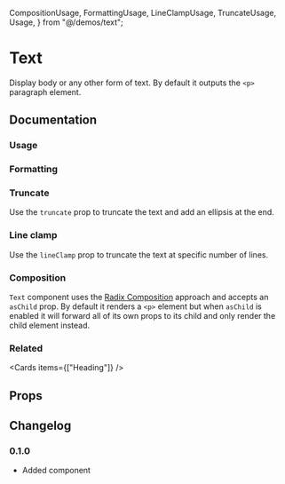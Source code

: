   CompositionUsage,
  FormattingUsage,
  LineClampUsage,
  TruncateUsage,
  Usage,
} from "@/demos/text";

# Text

Display body or any other form of text. By default it outputs the `<p>` paragraph element.

## Documentation

### Usage

<Demo component={Usage} />

### Formatting

<Demo component={FormattingUsage} />

### Truncate

Use the `truncate` prop to truncate the text and add an ellipsis at the end.

<Demo component={TruncateUsage} />

### Line clamp

Use the `lineClamp` prop to truncate the text at specific number of lines.

<Demo component={LineClampUsage} />

### Composition

`Text` component uses the [Radix Composition](https://www.radix-ui.com/primitives/docs/guides/composition) approach and accepts an `asChild` prop. By default it renders a `<p>` element but when `asChild` is enabled it will forward all of its own props to its child and only render the child element instead.

<Demo component={CompositionUsage} />

### Related

<Cards items={["Heading"]} />

## Props

<PropsTable component={Text} />

## Changelog

### 0.1.0

- Added component

